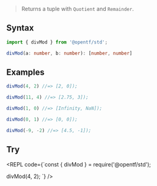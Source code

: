 
> Returns a tuple with `Quotient` and `Remainder`.

## Syntax

```ts
import { divMod } from '@opentf/std';

divMod(a: number, b: number): [number, number]
```

## Examples

```ts
divMod(4, 2) //=> [2, 0]);

divMod(11, 4) //=> [2.75, 3]);

divMod(1, 0) //=> [Infinity, NaN]);

divMod(0, 1) //=> [0, 0]);

divMod(-9, -2) //=> [4.5, -1]);
```

## Try

<REPL code={`const { divMod } = require('@opentf/std');

divMod(4, 2);
`} />